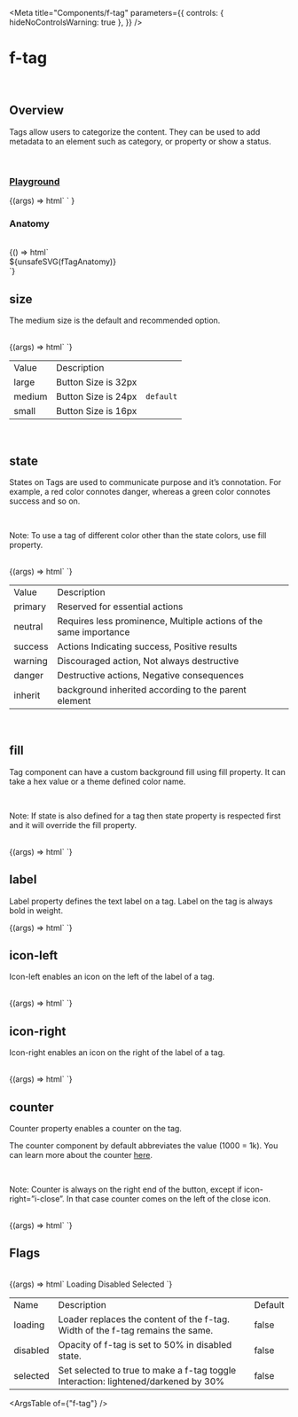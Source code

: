 
<Meta
  title="Components/f-tag"
  parameters={{
    controls: { hideNoControlsWarning: true },
  }}
/>

# f-tag

<br />

## Overview

<f-divider></f-divider>

Tags allow users to categorize the content. They can be used to add metadata to an element such as category, or property or show a status.

<br />

### [Playground](/story/components-f-tag--playground)

<Canvas>
  <Story
    name="Playground"
    argTypes={{
      label: { control: "text" },
      size: {
        control: "select",
        options: ["large", "medium", "small"],
      },
      state: {
        control: "select",
        options: ["primary", "neutral", "success", "warning", "danger", "inherit", "none"],
      },
      fill: { control: "text" },
      ["icon-left"]: {
        control: "text",
      },
      ["icon-right"]: {
        control: "text",
      },
      counter: {
        control: "text",
      },
      loading: {
        control: "boolean",
        if: { arg: "selected", eq: false },
      },
      disabled: {
        control: "boolean",
        if: { arg: "selected", eq: false },
      },
      selected: {
        control: "boolean",
      },
    }}
    args={{
      label: "label",
      size: "medium",
      state: "neutral",
      fill: undefined,
      ["icon-left"]: undefined,
      ["icon-right"]: undefined,
      counter: undefined,
      loading: false,
      disabled: false,
      selected: false,
    }}
  >
    {(args) =>
      html` <f-div padding="large">
        <f-tag
          .label=${args.label}
          .size=${args.size}
          .state=${args.state}
          .fill=${args.fill}
          icon-left=${args["icon-left"]}
          icon-right=${args["icon-right"]}
          .counter=${args.counter}
          .loading=${args.loading}
          .disabled=${args.disabled}
          .selected=${args.selected}
        ></f-tag
      ></f-div>`
    }
  </Story>
</Canvas>

<br />

### Anatomy

<f-divider></f-divider>

<br />

<Story name="Anatomy">
  {() => html`<div class="align-center">${unsafeSVG(fTagAnatomy)}</div>`}
</Story>

<br />

## size

<f-divider></f-divider>

The medium size is the default and recommended option.

<br />

<Canvas>
  <Story name="size">
    {(args) => html`<f-div gap="x-large" padding="x-large" align="middle-center">
      <f-tag size="large" label="Large" state="neutral"></f-tag>
      <f-tag size="medium" label="Medium" state="neutral"></f-tag>
      <f-tag size="small" label="Small" state="neutral"></f-tag>
    </f-div>`}
  </Story>
</Canvas>

<table class="custom-table">
  <tbody>
    <tr>
      <td>Value</td>
      <td>Description</td>
      <td></td>
    </tr>
    <tr>
      <td>large</td>
      <td>Button Size is 32px</td>
      <td></td>
    </tr>
    <tr>
      <td>medium</td>
      <td>Button Size is 24px</td>
      <td>
        <code>default</code>
      </td>
    </tr>
    <tr>
      <td>small</td>
      <td>Button Size is 16px</td>
      <td></td>
    </tr>
  </tbody>
</table>

<br />

## state

<f-divider></f-divider>

States on Tags are used to communicate purpose and it’s connotation. For example, a red color connotes danger,
whereas a green color connotes success and so on.

<br />

<p class="note-section">
  Note: To use a tag of different color other than the state colors, use fill property.
</p>

<br />

<Canvas>
  <Story name="state">
    {(args) => html`<f-div gap="x-large" padding="x-large" align="middle-center" state="primary">
      <f-tag size="medium" label="Neutral" state="neutral"></f-tag>
      <f-tag size="medium" label="Primary" state="primary"></f-tag>
      <f-tag size="medium" label="Success" state="success"></f-tag>
      <f-tag size="medium" label="Warning" state="warning"></f-tag>
      <f-tag size="medium" label="Danger" state="danger"></f-tag>
      <f-tag size="medium" label="Inherit from Parent" state="inherit"></f-tag>
    </f-div>`}
  </Story>
</Canvas>

<table class="custom-table">
  <tbody>
    <tr>
      <td>Value</td>
      <td>Description</td>
      <td></td>
    </tr>
    <tr>
      <td>primary</td>
      <td>Reserved for essential actions</td>
      <td></td>
    </tr>
    <tr>
      <td>neutral</td>
      <td>Requires less prominence, Multiple actions of the same importance</td>
      <td></td>
    </tr>
    <tr>
      <td>success</td>
      <td>Actions Indicating success, Positive results</td>
      <td></td>
    </tr>
    <tr>
      <td>warning</td>
      <td>Discouraged action, Not always destructive</td>
      <td></td>
    </tr>
    <tr>
      <td>danger</td>
      <td>Destructive actions, Negative consequences</td>
      <td></td>
    </tr>
    <tr>
      <td>inherit</td>
      <td>background inherited according to the parent element</td>
      <td></td>
    </tr>
  </tbody>
</table>

<br />

## fill

<f-divider></f-divider>

Tag component can have a custom background fill using fill property. It can take a hex value or a theme defined color name.

<br />

<p class="note-section">
  Note: If state is also defined for a tag then state property is respected first and it will
  override the fill property.
</p>

<br />

<Canvas>
  <Story name="fill">
    {(args) => html`<f-div gap="large" padding="x-large" direction="column" align="middle-center">
      <f-tag size="medium" label="Fill Color (pink)" fill="pink"></f-tag>
      <f-tag
        size="medium"
        label="Fill Color (pink) - overridden by state success"
        fill="pink"
        state="success"
      ></f-tag>
    </f-div>`}
  </Story>
</Canvas>

<br />

## label

<f-divider></f-divider>

Label property defines the text label on a tag. Label on the tag is always bold in weight.

<Canvas>
  <Story name="label">
    {(args) => html`<f-div gap="large" padding="x-large" direction="row" align="middle-center">
      <f-tag label="Label" state="neutral"></f-tag>
      <f-tag state="neutral" icon-left="i-star"></f-tag>
    </f-div>`}
  </Story>
</Canvas>

<br />

## icon-left

<f-divider></f-divider>

Icon-left enables an icon on the left of the label of a tag.

<br />

<Canvas>
  <Story name="icon-left">
    {(args) => html`<f-div gap="large" padding="x-large" align="middle-center" direction="row">
      <f-tag label="icon left" icon-left="i-star" state="neutral"></f-tag>
      <f-tag icon-left="i-star" state="neutral"></f-tag>
    </f-div>`}
  </Story>
</Canvas>

<br />

## icon-right

<f-divider></f-divider>

Icon-right enables an icon on the right of the label of a tag.

<br />

<Canvas>
  <Story name="icon-right">
    {(args) => html`<f-div gap="large" padding="x-large" direction="row" align="middle-center">
      <f-tag label="icon right" icon-right="i-star" state="neutral"></f-tag>
      <f-tag icon-left="i-star" label="icon left & right" icon-right="💰" state="neutral"></f-tag>
    </f-div>`}
  </Story>
</Canvas>

<br />

## counter

<f-divider></f-divider>

Counter property enables a counter on the tag.

The counter component by default abbreviates the value (1000 = 1k). You can learn more about the counter
[here](/docs/components-f-counter--anatomy).

<br />

<p class="note-section">
  Note: Counter is always on the right end of the button, except if icon-right=”i-close”. In that
  case counter comes on the left of the close icon.
</p>

<br />

<Canvas>
  <Story name="counter">
    {(args) => html`<f-div gap="large" padding="x-large" direction="row" align="middle-center">
      <f-tag label="Label" state="neutral" counter="88"></f-tag>
      <f-tag label="Label" state="neutral" icon-left="i-star" counter="88"></f-tag>
      <f-tag label="Label" state="neutral" icon-right="i-star" counter="88"></f-tag>
      <f-tag state="neutral" icon-left="i-star" counter="88"></f-tag>
    </f-div>`}
  </Story>
</Canvas>

<br />

## Flags

<f-divider></f-divider>

<br />

<Canvas>
  <Story name="Flags">
    {(args) => html`<f-div gap="large" padding="x-large" direction="column">
      <f-div height="hug-content" padding="none">
        <f-text variant="para" size="large" weight="medium">Loading</f-text>
      </f-div>
      <f-div padding="none" direction="row" gap="x-large">
        <f-tag state="neutral" label="label"></f-tag>
        <f-tag state="neutral" label="label" loading=${true}></f-tag>
      </f-div>
      <f-div padding="none" direction="row" gap="x-large">
        <f-tag state="neutral" label="label" icon-left="i-plus"></f-tag>
        <f-tag state="neutral" label="label" loading=${true} icon-left="i-plus"></f-tag>
      </f-div>
      <f-div padding="none" direction="row" gap="x-large">
        <f-tag state="neutral" label="label" icon-right="i-plus"></f-tag>
        <f-tag state="neutral" label="label" loading=${true} icon-right="i-plus"></f-tag>
      </f-div>
      <f-div height="hug-content" padding="none">
        <f-text variant="para" size="large" weight="medium">Disabled</f-text>
      </f-div>
      <f-div padding="none" direction="row" gap="x-large">
        <f-tag state="neutral" label="label"></f-tag>
        <f-tag state="neutral" label="label" disabled=${true}></f-tag>
      </f-div>
      <f-div height="hug-content" padding="none">
        <f-text variant="para" size="large" weight="medium">Selected</f-text>
      </f-div>
      <f-div padding="none" direction="row" gap="x-large">
        <f-tag state="neutral" label="label"></f-tag>
        <f-tag state="neutral" label="label" selected=${true}></f-tag>
      </f-div>
    </f-div>`}
  </Story>
</Canvas>

<table class="custom-table">
  <tbody>
    <tr>
      <td>Name</td>
      <td>Description</td>
      <td>Default</td>
    </tr>
    <tr>
      <td>loading</td>
      <td>Loader replaces the content of the f-tag. Width of the f-tag remains the same.</td>
      <td>false</td>
    </tr>
    <tr>
      <td>disabled</td>
      <td>Opacity of f-tag is set to 50% in disabled state.</td>
      <td>false </td>
    </tr>
    <tr>
      <td>selected</td>
      <td>Set selected to true to make a f-tag toggle Interaction: lightened/darkened by 30%</td>
      <td>false</td>
    </tr>
  </tbody>
</table>

<ArgsTable of={"f-tag"} />
